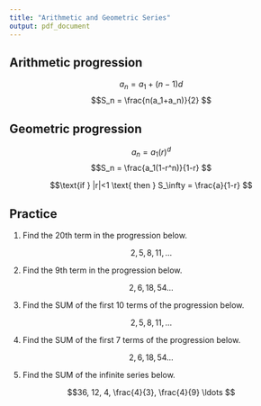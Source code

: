 ```yaml
---
title: "Arithmetic and Geometric Series"
output: pdf_document
---
```


## Arithmetic progression

$$a_n = a_1+(n-1)d$$
$$S_n = \frac{n(a_1+a_n)}{2} $$

## Geometric progression

$$a_n = a_1(r)^d$$
$$S_n = \frac{a_1(1-r^n)}{1-r} $$

$$\text{if } |r|<1 \text{ then } S_\infty = \frac{a}{1-r} $$

## Practice

1. Find the 20th term in the progression below.

$$2, 5, 8, 11, \ldots $$

\vfill

2. Find the 9th term in the progression below.

$$2, 6, 18, 54 \ldots $$

\vfill

\newpage

3. Find the SUM of the first 10 terms of the progression below.

$$2, 5, 8, 11, \ldots $$

\vfill

4. Find the SUM of the first 7 terms of the progression below.

$$2, 6, 18, 54 \ldots $$


\vfill

5. Find the SUM of the infinite series below.

$$36, 12, 4, \frac{4}{3}, \frac{4}{9} \ldots $$
\vfill

